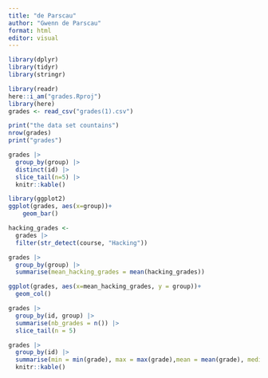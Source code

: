 ```yaml
---
title: "de Parscau"
author: "Gwenn de Parscau"
format: html
editor: visual
---
```


```r
library(dplyr)
library(tidyr)
library(stringr)
```

```r
library(readr)
here::i_am("grades.Rproj")
library(here)
grades <- read_csv("grades(1).csv")
```

```r
print("the data set countains")
nrow(grades)
print("grades")
```

```r
grades |>
  group_by(group) |>
  distinct(id) |>
  slice_tail(n=5) |>
  knitr::kable() 
```

```r
library(ggplot2)
ggplot(grades, aes(x=group))+
    geom_bar()
```
```r
hacking_grades <-
  grades |>
  filter(str_detect(course, "Hacking"))
```

```r
grades |>
  group_by(group) |>
  summarise(mean_hacking_grades = mean(hacking_grades))
```

```r
ggplot(grades, aes(x=mean_hacking_grades, y = group))+
  geom_col()
```

```r
grades |>
  group_by(id, group) |>
  summarise(nb_grades = n()) |>
  slice_tail(n = 5)
```

```r
grades |>
  group_by(id) |>
  summarise(min = min(grade), max = max(grade),mean = mean(grade), median = median(grade) ) |>
  knitr::kable()
```

